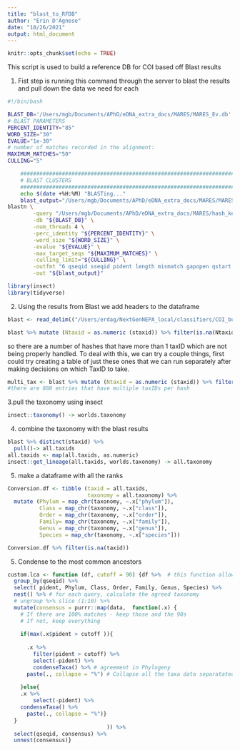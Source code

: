 ```yaml
---
title: "blast_to_RFDB"
author: "Erin D'Agnese"
date: "10/26/2021"
output: html_document
---
```


```r
knitr::opts_chunk$set(echo = TRUE)
```

This script is used to build a reference DB for COI based off Blast results

1. Fist step is running this command through the server to blast the results and pull down the data we need for each
```bash
#!/bin/bash

BLAST_DB='/Users/mgb/Documents/APhD/eDNA_extra_docs/MARES/MARES_Ev.db'
# BLAST PARAMETERS
PERCENT_IDENTITY="85"
WORD_SIZE="30"
EVALUE="1e-30"
# number of matches recorded in the alignment:
MAXIMUM_MATCHES="50"
CULLING="5"

	################################################################################
	# BLAST CLUSTERS
	################################################################################
	echo $(date +%H:%M) "BLASTing..."
	blast_output="/Users/mgb/Documents/APhD/eDNA_extra_docs/MARES/MARES_reformated_20210723.txt"
blastn \
		-query "/Users/mgb/Documents/APhD/eDNA_extra_docs/MARES/hash_key.fasta" \
		-db "${BLAST_DB}" \
		-num_threads 4 \
		-perc_identity "${PERCENT_IDENTITY}" \
		-word_size "${WORD_SIZE}" \
		-evalue "${EVALUE}" \
		-max_target_seqs "${MAXIMUM_MATCHES}" \
		-culling_limit="${CULLING}" \
		-outfmt "6 qseqid sseqid pident length mismatch gapopen qstart qend sstart send evalue bitscore staxids qlen" \
		-out "${blast_output}"
```

```r
library(insect)
library(tidyverse)
```


2. Using the results from Blast we add headers to the dataframe
```r
blast <- read_delim(("/Users/erdag/NextGenNEPA_local/classifiers/COI_build/runs1_2_3_coi_hash_key_format6.txt"), col_names = c("qseqid", "sseqid", "pident", "length", "mismatch", "gapopen", "qstart", "qend", "sstart", "send", "evalue", "bitscore", "staxid", "qlen"), delim = "\t" )

blast %>% mutate (Ntaxid = as.numeric (staxid)) %>% filter(is.na(Ntaxid))
```

so there are a number of hashes that have more than 1 taxID which are not being properly handled. To deal with this, we can try a couple things, first could try creating a table of just these ones that we can run separately after making decisions on which TaxID to take. 

```r
multi_tax <- blast %>% mutate (Ntaxid = as.numeric (staxid)) %>% filter(is.na(Ntaxid))
#there are 888 entries that have multiple taxIDs per hash

```



3.pull the taxonomy using insect 
```r
insect::taxonomy() -> worlds.taxonomy
```

4. combine the taxonomy with the blast results
```r
blast %>% distinct(staxid) %>%
  pull()-> all.taxids
all.taxids <- map(all.taxids, as.numeric)
insect::get_lineage(all.taxids, worlds.taxonomy) -> all.taxonomy   
```



5. make a dataframe with all the ranks
```r
Conversion.df <- tibble (taxid = all.taxids,
                         taxonomy = all.taxonomy) %>%
  mutate (Phylum = map_chr(taxonomy, ~.x["phylum"]),
          Class = map_chr(taxonomy, ~.x["class"]),
          Order = map_chr(taxonomy, ~.x["order"]),
          Family= map_chr(taxonomy, ~.x["family"]),
          Genus = map_chr(taxonomy, ~.x["genus"]),
          Species = map_chr(taxonomy, ~.x["species"]))

Conversion.df %>% filter(is.na(taxid))
```

5. Condense to the most common ancestors
```r
custom.lca <- function (df, cutoff = 90) {df %>%  # this function allows to change cutoff parameters for a specified dataframe (df)
  group_by(qseqid) %>%
  select( pident, Phylum, Class, Order, Family, Genus, Species) %>%
  nest() %>% # for each query, calculate the agreed taxonomy
  # ungroup %>% slice (1:10) %>%
  mutate(consensus = purrr::map(data,  function(.x) { 
    # If there are 100% matches - keep those and the 90s
    # If not, keep everything
    
    if(max(.x$pident > cutoff )){
      
      .x %>% 
        filter(pident > cutoff) %>% 
        select(-pident) %>% 
        condenseTaxa() %>% # agreement in Phylogeny
      paste(., collapse = "%") # Collapse all the taxa data separatated by %
      
    }else{
    .x %>% 
        select(-pident) %>% 
    condenseTaxa() %>%
      paste(., collapse = "%")}
  }
                               )) %>%
  select(qseqid, consensus) %>%
  unnest(consensus)} 
```

